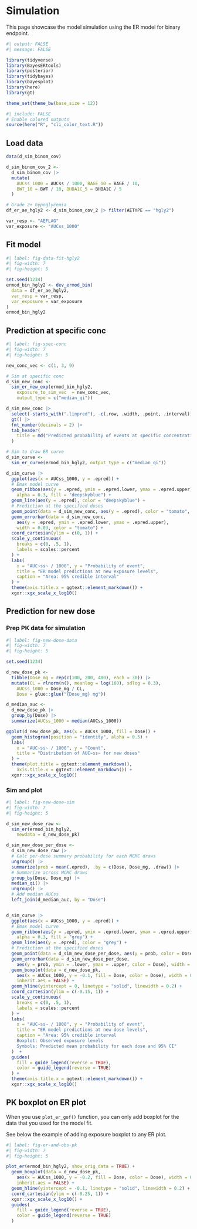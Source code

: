 # Simulation

This page showcase the model simulation using the ER model for binary endpoint.

```r
#| output: FALSE
#| message: FALSE

library(tidyverse)
library(BayesERtools)
library(posterior)
library(tidybayes)
library(bayesplot)
library(here)
library(gt)

theme_set(theme_bw(base_size = 12))
```

```r
#| include: FALSE
# Enable colored outputs
source(here("R", "cli_color_text.R"))
```

## Load data

```r
data(d_sim_binom_cov)

d_sim_binom_cov_2 <-
  d_sim_binom_cov |>
  mutate(
    AUCss_1000 = AUCss / 1000, BAGE_10 = BAGE / 10,
    BWT_10 = BWT / 10, BHBA1C_5 = BHBA1C / 5
  )

# Grade 2+ hypoglycemia
df_er_ae_hgly2 <- d_sim_binom_cov_2 |> filter(AETYPE == "hgly2")

var_resp <- "AEFLAG"
var_exposure <- "AUCss_1000"
```

## Fit model

```r
#| label: fig-data-fit-hgly2
#| fig-width: 7
#| fig-height: 5

set.seed(1234)
ermod_bin_hgly2 <- dev_ermod_bin(
  data = df_er_ae_hgly2,
  var_resp = var_resp,
  var_exposure = var_exposure
)
ermod_bin_hgly2
```


## Prediction at specific conc

```r
#| label: fig-spec-conc
#| fig-width: 7
#| fig-height: 5

new_conc_vec <- c(1, 3, 9)

# Sim at specific conc
d_sim_new_conc <-
  sim_er_new_exp(ermod_bin_hgly2,
    exposure_to_sim_vec  = new_conc_vec,
    output_type = c("median_qi"))

d_sim_new_conc |>
  select(-starts_with(".linpred"), -c(.row, .width, .point, .interval)) |>
  gt() |>
  fmt_number(decimals = 2) |>
  tab_header(
    title = md("Predicted probability of events at specific concentrations")
  )

# Sim to draw ER curve
d_sim_curve <-
  sim_er_curve(ermod_bin_hgly2, output_type = c("median_qi"))

d_sim_curve |>
  ggplot(aes(x = AUCss_1000, y = .epred)) +
  # Emax model curve
  geom_ribbon(aes(y = .epred, ymin = .epred.lower, ymax = .epred.upper),
    alpha = 0.3, fill = "deepskyblue") +
  geom_line(aes(y = .epred), color = "deepskyblue") +
  # Prediction at the specified doses
  geom_point(data = d_sim_new_conc, aes(y = .epred), color = "tomato", size = 3) +
  geom_errorbar(data = d_sim_new_conc,
    aes(y = .epred, ymin = .epred.lower, ymax = .epred.upper),
    width = 0.03, color = "tomato") +
  coord_cartesian(ylim = c(0, 1)) +
  scale_y_continuous(
    breaks = c(0, .5, 1),
    labels = scales::percent
  ) +
  labs(
    x = "AUC~ss~ / 1000", y = "Probability of event",
    title = "ER model predictions at new exposure levels",
    caption = "Area: 95% credible interval"
  ) +
  theme(axis.title.x = ggtext::element_markdown()) +
  xgxr::xgx_scale_x_log10()
```

## Prediction for new dose

### Prep PK data for simulation

```r
#| label: fig-new-dose-data
#| fig-width: 7
#| fig-height: 5

set.seed(1234)

d_new_dose_pk <- 
  tibble(Dose_mg = rep(c(100, 200, 400), each = 30)) |> 
  mutate(CL = rlnorm(n(), meanlog = log(100), sdlog = 0.3),
    AUCss_1000 = Dose_mg / CL,
    Dose = glue::glue("{Dose_mg} mg"))

d_median_auc <- 
  d_new_dose_pk |> 
  group_by(Dose) |> 
  summarize(AUCss_1000 = median(AUCss_1000))

ggplot(d_new_dose_pk, aes(x = AUCss_1000, fill = Dose)) +
  geom_histogram(position = "identity", alpha = 0.5) +
  labs(
    x = "AUC~ss~ / 1000", y = "Count",
    title = "Distribution of AUC~ss~ for new doses"
  ) +
  theme(plot.title = ggtext::element_markdown(),
    axis.title.x = ggtext::element_markdown()) +
  xgxr::xgx_scale_x_log10()

```

### Sim and plot

```r
#| label: fig-new-dose-sim
#| fig-width: 7
#| fig-height: 5

d_sim_new_dose_raw <- 
  sim_er(ermod_bin_hgly2,
    newdata = d_new_dose_pk)

d_sim_new_dose_per_dose <- 
  d_sim_new_dose_raw |> 
  # Calc per-dose summary probability for each MCMC draws
  ungroup() |> 
  summarize(prob = mean(.epred), .by = c(Dose, Dose_mg, .draw)) |> 
  # Summarize across MCMC draws
  group_by(Dose, Dose_mg) |>
  median_qi() |> 
  ungroup() |> 
  # Add median AUCss
  left_join(d_median_auc, by = "Dose")


d_sim_curve |>
  ggplot(aes(x = AUCss_1000, y = .epred)) +
  # Emax model curve
  geom_ribbon(aes(y = .epred, ymin = .epred.lower, ymax = .epred.upper),
    alpha = 0.3, fill = "grey") +
  geom_line(aes(y = .epred), color = "grey") +
  # Prediction at the specified doses
  geom_point(data = d_sim_new_dose_per_dose, aes(y = prob, color = Dose), size = 3) +
  geom_errorbar(data = d_sim_new_dose_per_dose,
    aes(y = prob, ymin = .lower, ymax = .upper, color = Dose), width = 0.03) +
  geom_boxplot(data = d_new_dose_pk, 
    aes(x = AUCss_1000, y = -0.1, fill = Dose, color = Dose), width = 0.1, alpha = 0.5,
    inherit.aes = FALSE) +
  geom_hline(yintercept = 0, linetype = "solid", linewidth = 0.2) +
  coord_cartesian(ylim = c(-0.15, 1)) +
  scale_y_continuous(
    breaks = c(0, .5, 1),
    labels = scales::percent
  ) +
  labs(
    x = "AUC~ss~ / 1000", y = "Probability of event",
    title = "ER model predictions at new dose levels",
    caption = "Area: 95% credible interval
    Boxplot: Observed exposure levels
    Symbols: Predicted mean probability for each dose and 95% CI"
  )  +
  guides(
    fill = guide_legend(reverse = TRUE),
    color = guide_legend(reverse = TRUE)
  ) +
  theme(axis.title.x = ggtext::element_markdown()) +
  xgxr::xgx_scale_x_log10()

```

## PK boxplot on ER plot

When you use `plot_er_gof()` function, you can only add boxplot for the data
that you used for the model fit.

See below the example of adding exposure boxplot to any ER plot.

```r
#| label: fig-er-and-obs-pk
#| fig-width: 7
#| fig-height: 5

plot_er(ermod_bin_hgly2, show_orig_data = TRUE) +
  geom_boxplot(data = d_new_dose_pk, 
    aes(x = AUCss_1000, y = -0.2, fill = Dose, color = Dose), width = 0.1, alpha = 0.5,
    inherit.aes = FALSE) +
  geom_hline(yintercept = -0.1, linetype = "solid", linewidth = 0.2) + 
  coord_cartesian(ylim = c(-0.25, 1)) +
  xgxr::xgx_scale_x_log10() +
  guides(
    fill = guide_legend(reverse = TRUE),
    color = guide_legend(reverse = TRUE)
  )
```


